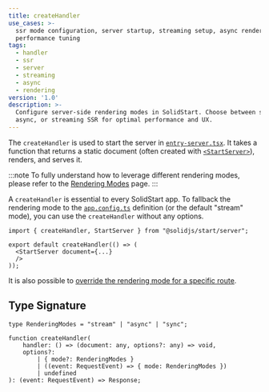 ```yaml
---
title: createHandler
use_cases: >-
  ssr mode configuration, server startup, streaming setup, async rendering,
  performance tuning
tags:
  - handler
  - ssr
  - server
  - streaming
  - async
  - rendering
version: '1.0'
description: >-
  Configure server-side rendering modes in SolidStart. Choose between sync,
  async, or streaming SSR for optimal performance and UX.
---
```


The `createHandler` is used to start the server in [`entry-server.tsx`](/solid-start/reference/entrypoints/entry-server).
It takes a function that returns a static document (often created with [`<StartServer>`](/solid-start/reference/server/start-server)), renders, and serves it.

:::note
To fully understand how to leverage different rendering modes, please refer to the [Rendering Modes](/solid-start/building-your-application/rendering-modes) page.
:::

A `createHandler` is essential to every SolidStart app.
To fallback the rendering mode to the [`app.config.ts`](/solid-start/reference/entrypoints/app-config-ts) definition (or the default "stream" mode), you can use the `createHandler` without any options.

```tsx title="src/entry-server.tsx"
import { createHandler, StartServer } from "@solidjs/start/server";

export default createHandler(() => (
  <StartServer document={...}
  />
));
```

It is also possible to [override the rendering mode for a specific route](/solid-start/building-your-application/rendering-modes#per-route-configuration).

## Type Signature

```tsx
type RenderingModes = "stream" | "async" | "sync";

function createHandler(
	handler: () => (document: any, options?: any) => void,
	options?:
		| { mode?: RenderingModes }
		| ((event: RequestEvent) => { mode: RenderingModes })
		| undefined
): (event: RequestEvent) => Response;
```
